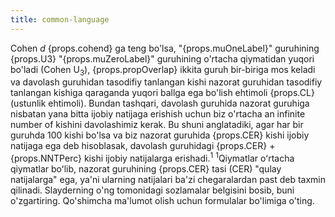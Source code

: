 ```yaml
---
title: common-language
---
```



<Typography variant="body1" gutterBottom>
Cohen <em>d</em> {props.cohend} ga teng bo'lsa, "{props.muOneLabel}" guruhining {props.U3} "{props.muZeroLabel}" guruhining o'rtacha qiymatidan yuqori bo'ladi (Cohen U<sub>3</sub>), {props.propOverlap} ikkita guruh bir-biriga mos keladi va davolash guruhidan tasodifiy tanlangan kishi nazorat guruhidan tasodifiy tanlangan kishiga qaraganda yuqori ballga ega bo'lish
ehtimoli {props.CL} (ustunlik ehtimoli). Bundan tashqari, davolash guruhida nazorat guruhiga nisbatan yana bitta ijobiy natijaga erishish uchun biz o'rtacha <IsInfinite value={props.NNT}>an infinite number of</IsInfinite> kishini davolashimiz kerak. Bu shuni anglatadiki, agar har bir guruhda 100 kishi bo'lsa va biz nazorat guruhida {props.CER} kishi ijobiy natijaga ega deb hisoblasak, davolash guruhidagi {props.CER} + {props.NNTPerc} kishi ijobiy natijalarga erishadi.<sup>1</sup>
</Typography>
<Typography variant="body2" gutterBottom>
<sup>1</sup>Qiymatlar oʻrtacha qiymatlar boʻlib, nazorat guruhining {props.CER} tasi (CER) "qulay natijalarga" ega, ya'ni ularning natijalari ba'zi chegaralardan past deb taxmin qilinadi. Slayderning o'ng tomonidagi sozlamalar belgisini bosib, buni o'zgartiring. Qo'shimcha ma'lumot olish uchun formulalar bo'limiga o'ting.
</Typography>
